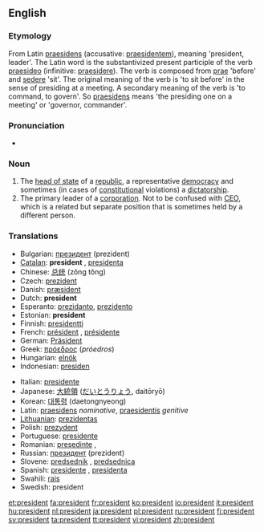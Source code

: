 {{see|président}}
==English==

===Etymology===
From Latin [[praesidens]] (accusative: [[praesidentem]]), meaning 'president, leader'. The Latin word is the substantivized present participle of the verb [[praesideo]] (infinitive: [[praesidere]]).  The verb is composed from [[prae]] 'before' and [[sedere]] 'sit'. The original meaning of the verb is 'to sit before' in the sense of presiding at a meeting. A secondary meaning of the verb is 'to command, to govern'. So [[praesidens]] means 'the presiding one on a meeting' or 'governor, commander'.

===Pronunciation===
*{{audio|en-us-president.ogg|Audio (US)}}

===Noun===
{{en-noun}}

# The [[head of state]] of a [[republic]], a representative [[democracy]] and sometimes (in cases of [[constitutional]] violations) a [[dictatorship]].
# The primary leader of a [[corporation]].  Not to be confused with [[CEO]], which is a related but separate position that is sometimes held by a different person.

===Translations===
{{top}}
*Bulgarian: [[президент]] (prezident) {{m}}
*[[Catalan]]: '''president''' {{m}}, [[presidenta]] {{f}}
*Chinese: [[总统]] (zǒng tǒng)
*Czech: [[prezident]] {{m}}
*Danish: [[præsident]] {{c}}
*Dutch: '''president''' {{m}}
*Esperanto: [[prezidanto]], [[prezidento]]
*Estonian: '''president''' 
*Finnish: [[presidentti]]
*French: [[président]] {{m}}, [[présidente]] {{f}}
*German: [[Präsident]] {{m}}
*Greek: [[πρόεδρος]] (''próedros'') {{c}}
*Hungarian: [[elnök]]
*Indonesian: [[presiden]]
{{mid}}
*Italian: [[presidente]] {{m}}
*Japanese: [[大統領]] ([[だいとうりょう]], daitōryō)
*Korean: [[대통령]] (daetongnyeong)
*Latin: [[praesidens]] ''nominative'', [[praesidentis]] ''genitive''
*[[Lithuanian]]: [[prezidentas]] {{m}}
*Polish: [[prezydent]] {{m}}
*Portuguese: [[presidente]] {{m}}
*Romanian: [[preşedinte]] {{m}}, {{f}}
*Russian: [[президент]] (prezident) {{m}}
*Slovene: [[predsednik]] {{m}}, [[predsednica]] {{f}}
*Spanish: [[presidente]] {{m}}, [[presidenta]] {{f}}
*Swahili: [[rais]]
*Swedish: president {{c}}
{{bottom}}

[[et:president]]
[[fa:president]]
[[fr:president]]
[[ko:president]]
[[io:president]]
[[it:president]]
[[hu:president]]
[[nl:president]]
[[ja:president]]
[[pl:president]]
[[ru:president]]
[[fi:president]]
[[sv:president]]
[[ta:president]]
[[tt:president]]
[[vi:president]]
[[zh:president]]
